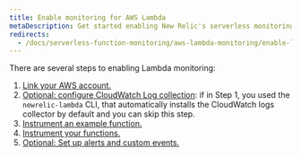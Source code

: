 ```yaml
---
title: Enable monitoring for AWS Lambda
metaDescription: Get started enabling New Relic's serverless monitoring for AWS Lambda.
redirects:
  - /docs/serverless-function-monitoring/aws-lambda-monitoring/enable-lambda-monitoring 
---
```


There are several steps to enabling Lambda monitoring:

1. [Link your AWS account.](/docs/serverless-function-monitoring/aws-lambda-monitoring/enable-lambda-monitoring/account-linking)
2. [Optional: configure CloudWatch Log collection](/docs/logs/enable-log-management-new-relic/enable-log-monitoring-new-relic/aws-lambda-sending-cloudwatch-logs): if in Step 1, you used the `newrelic-lambda` CLI, that automatically installs the CloudWatch logs collector by default and you can skip this step. 
3. [Instrument an example function.](/docs/serverless-function-monitoring/aws-lambda-monitoring/enable-lambda-monitoring/instrument-example)
4. [Instrument your functions.](/docs/serverless-function-monitoring/aws-lambda-monitoring/enable-lambda-monitoring/instrument-your-own)
5. [Optional: Set up alerts and custom events.](/docs/serverless-function-monitoring/aws-lambda-monitoring/enable-lambda-monitoring/configure-serverless-monitoring-aws-lambda)
